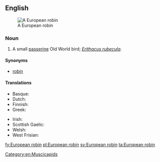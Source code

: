 ==English==
[[Image:Erithacus rubecula (Marek Szczepanek).jpg|thumb|A European robin]]

===Noun===
{{en-noun|head=[[European]] [[robin]]}}

# A small [[passerine]] Old World bird; ''[[Erithacus rubecula]]''.

====Synonyms====
* [[robin]]

====Translations====
{{trans-top|''Erithacus rubecula''}}
* Basque: {{t|eu|txantxangorri}}
* Dutch: {{t+|nl|roodborstje|n}}
* Finnish: {{t+|fi|punarinta}}
* Greek: {{t+|el|κοκκινολαίμης|m}}
{{trans-mid}}
* Irish: {{t|ga|spideog|f}}
* Scottish Gaelic: {{t|gd|brù-dhearg|m}}
* Welsh: {{t|cy|bronrhuddyn|m}}
* West Frisian: {{t+|fy|readboarstke|n}}
{{trans-bottom}}

[[Category:en:Muscicapids]]

[[fy:European robin]]
[[pl:European robin]]
[[sv:European robin]]
[[ta:European robin]]